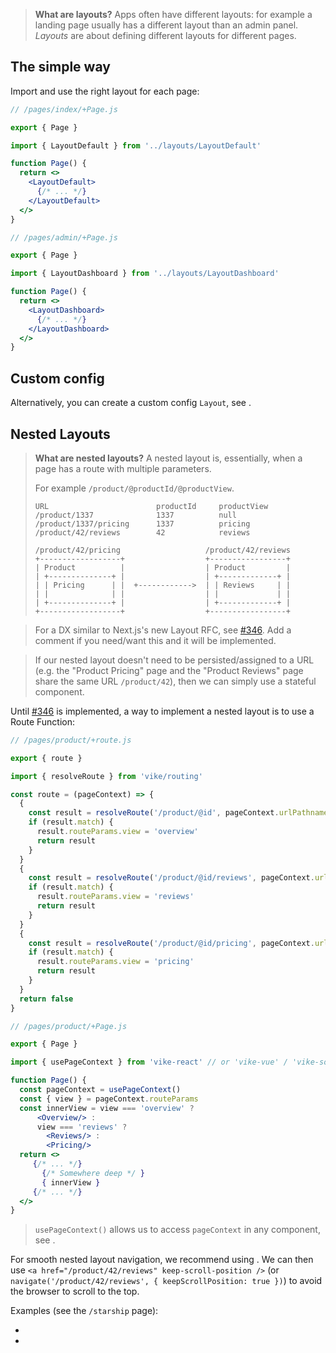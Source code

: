 
> **What are layouts?**
> Apps often have different layouts:
> for example a landing page usually has a different layout than an admin panel.
> *Layouts* are about defining different layouts for different pages.


## The simple way

Import and use the right layout for each page:

```jsx
// /pages/index/+Page.js

export { Page }

import { LayoutDefault } from '../layouts/LayoutDefault'

function Page() {
  return <>
    <LayoutDefault>
      {/* ... */}
    </LayoutDefault>
  </>
}
```

```jsx
// /pages/admin/+Page.js

export { Page }

import { LayoutDashboard } from '../layouts/LayoutDashboard'

function Page() {
  return <>
    <LayoutDashboard>
      {/* ... */}
    </LayoutDashboard>
  </>
}
```


## Custom config

Alternatively, you can create a custom config `Layout`, see <Link href="/meta#example-layout" doNotInferSectionTitle />.


## Nested Layouts

> **What are nested layouts?** A nested layout is, essentially, when a page has a route with multiple parameters.
>
> For example `/product/@productId/@productView`.
> ```
> URL                        productId     productView
> /product/1337              1337          null
> /product/1337/pricing      1337          pricing
> /product/42/reviews        42            reviews
> ```
> ```
> /product/42/pricing                   /product/42/reviews
> +------------------+                  +-----------------+
> | Product          |                  | Product         |
> | +--------------+ |                  | +-------------+ |
> | | Pricing      | |  +------------>  | | Reviews     | |
> | |              | |                  | |             | |
> | +--------------+ |                  | +-------------+ |
> +------------------+                  +-----------------+
> ```

> For a DX similar to Next.js's new Layout RFC, see [#346](https://github.com/vikejs/vike/issues/346).
> Add a comment if you need/want this and it will be implemented.

> If our nested layout doesn't need to be persisted/assigned to a URL (e.g. the "Product Pricing" page and the "Product Reviews" page share the same URL `/product/42`), then we can simply use a stateful component.

Until [#346](https://github.com/vikejs/vike/issues/346) is implemented,
a way to implement a nested layout is to use a Route Function:

```js
// /pages/product/+route.js

export { route }

import { resolveRoute } from 'vike/routing'

const route = (pageContext) => {
  {
    const result = resolveRoute('/product/@id', pageContext.urlPathname)
    if (result.match) {
      result.routeParams.view = 'overview'
      return result
    }
  }
  {
    const result = resolveRoute('/product/@id/reviews', pageContext.urlPathname)
    if (result.match) {
      result.routeParams.view = 'reviews'
      return result
    }
  }
  {
    const result = resolveRoute('/product/@id/pricing', pageContext.urlPathname)
    if (result.match) {
      result.routeParams.view = 'pricing'
      return result
    }
  }
  return false
}
```

```jsx
// /pages/product/+Page.js

export { Page }

import { usePageContext } from 'vike-react' // or 'vike-vue' / 'vike-solid'

function Page() {
  const pageContext = usePageContext()
  const { view } = pageContext.routeParams
  const innerView = view === 'overview' ?
      <Overview/> :
      view === 'reviews' ?
        <Reviews/> :
        <Pricing/>
  return <>
     {/* ... */}
       {/* Somewhere deep */ }
       { innerView }
     {/* ... */}
  </>
}
```

> `usePageContext()` allows us to access `pageContext` in any component, see <Link href="/usePageContext" noBreadcrumb={true} />.

For smooth nested layout navigation, we recommend using <Link href="/client-routing" noBreadcrumb={true} />. We can then use `<a href="/product/42/reviews" keep-scroll-position />` (or `navigate('/product/42/reviews', { keepScrollPosition: true })`) to avoid the browser to scroll to the top.

Examples (see the `/starship` page):
 - <RepoLink path="/examples/layouts-react/" />
 - <RepoLink path="/examples/layouts-vue/" />
